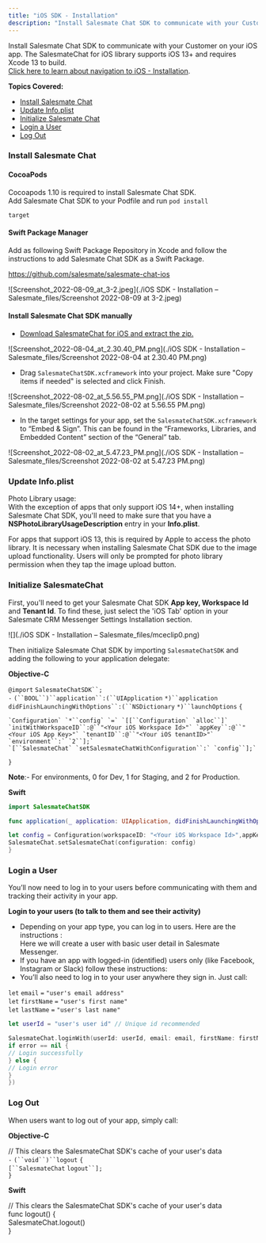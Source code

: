 ```yaml
---
title: "iOS SDK - Installation"
description: "Install Salesmate Chat SDK to communicate with your Customer on your iOS app. The SalesmateChat for iOS library supports iOS 13+ and requires Xcode 13..."
---
```


Install Salesmate Chat SDK to communicate with your Customer on your iOS app. The SalesmateChat for iOS library supports iOS 13+ and requires Xcode 13 to build.  
[Click here to learn about navigation to iOS - Installation](https://support.salesmate.io/hc/en-us/articles/7972525508633).

**Topics Covered:**

- [Install Salesmate Chat](https://support.salesmate.io/hc/en-us/articles/9811587156889-iOS-SDK-Installation#temp:C:SEaa23c3fb818d0499593caf6d2d)
- [Update Info.plist](https://support.salesmate.io/hc/en-us/articles/9811587156889-iOS-SDK-Installation#temp:C:SEac7ff897d86524819842806708)
- [Initialize Salesmate Chat](https://support.salesmate.io/hc/en-us/articles/9811587156889-iOS-SDK-Installation#temp:C:SEace7985a1f8a54ab28194a0811)
- [Login a User](https://support.salesmate.io/hc/en-us/articles/9811587156889-iOS-SDK-Installation#temp:C:SEa0ca3437f6d3c4c7bac661be0c)
- [Log Out](https://support.salesmate.io/hc/en-us/articles/9811587156889-iOS-SDK-Installation#temp:C:SEac32475cf1423408caeb973f1f)

### Install Salesmate Chat

#### **CocoaPods**

Cocoapods 1.10 is required to install Salesmate Chat SDK.  
Add Salesmate Chat SDK to your Podfile and run `pod install`

```
target
```

#### **Swift Package Manager**

Add as following Swift Package Repository in Xcode and follow the instructions to add Salesmate Chat SDK as a Swift Package.

https://github.com/salesmate/salesmate-chat-ios

![Screenshot_2022-08-09_at_3-2.jpeg](./iOS SDK - Installation – Salesmate_files/Screenshot 2022-08-09 at 3-2.jpeg)

#### **Install Salesmate Chat SDK manually**

- [Download SalesmateChat for iOS and extract the zip.](https://github.com/salesmate/SalesmateChat-iOS/archive/refs/heads/main.zip)

![Screenshot_2022-08-04_at_2.30.40_PM.png](./iOS SDK - Installation – Salesmate_files/Screenshot 2022-08-04 at 2.30.40 PM.png)

- Drag `SalesmateChatSDK.xcframework` into your project. Make sure "Copy items if needed" is selected and click Finish.

![Screenshot_2022-08-02_at_5.56.55_PM.png](./iOS SDK - Installation – Salesmate_files/Screenshot 2022-08-02 at 5.56.55 PM.png)

- In the target settings for your app, set the `SalesmateChatSDK.xcframework` to “Embed & Sign”. This can be found in the “Frameworks, Libraries, and Embedded Content” section of the “General” tab.

![Screenshot_2022-08-02_at_5.47.23_PM.png](./iOS SDK - Installation – Salesmate_files/Screenshot 2022-08-02 at 5.47.23 PM.png)

### Update Info.plist

Photo Library usage:  
With the exception of apps that only support iOS 14+, when installing Salesmate Chat SDK, you'll need to make sure that you have a **NSPhotoLibraryUsageDescription** entry in your **Info.plist**.

For apps that support iOS 13, this is required by Apple to access the photo library. It is necessary when installing Salesmate Chat SDK due to the image upload functionality. Users will only be prompted for photo library permission when they tap the image upload button.

### Initialize SalesmateChat

First, you'll need to get your Salesmate Chat SDK **App key, Workspace Id** and **Tenant Id**. To find these, just select the 'iOS Tab' option in your Salesmate CRM Messenger Settings Installation section.

![](./iOS SDK - Installation – Salesmate_files/mceclip0.png)

Then initialize Salesmate Chat SDK by importing `SalesmateChatSDK` and adding the following to your application delegate:

**Objective-C**

`@import` ` SalesmateChatSDK``;    `  
`-` ` (``BOOL``)``application``:(``UIApplication ` ` *)``application didFinishLaunchingWithOptions``:(``NSDictionary ` ` *)``launchOptions ` `{`

    `Configuration` `*``config` `=` `[[``Configuration` `alloc``]` `initWithWorkspaceID``:@``"<Your iOS Workspace Id>"` `appKey``:@``"<Your iOS App Key>"` `tenantID``:@``"<Your iOS tenantID>"` `environment``:` `2``];`
    `[``SalesmateChat` `setSalesmateChatWithConfiguration``:` `config``];`

`}`

**Note**:- For environments, 0 for Dev, 1 for Staging, and 2 for Production.

**Swift**

```swift
import SalesmateChatSDK

func application(_ application: UIApplication, didFinishLaunchingWithOptions launchOptions: [UIApplication.LaunchOptionsKey: Any]?) -> Bool {

let config = Configuration(workspaceID: "<Your iOS Workspace Id>",appKey: "<Your iOS App Key>",tenantID: "<Your iOS tenantID>")
SalesmateChat.setSalesmateChat(configuration: config)
}
```

### Login a User

You’ll now need to log in to your users before communicating with them and tracking their activity in your app.

**Login to your users (to talk to them and see their activity)**

- Depending on your app type, you can log in to users. Here are the instructions :  
  Here we will create a user with basic user detail in Salesmate Messenger.
- If you have an app with logged-in (identified) users only (like Facebook, Instagram or Slack) follow these instructions:
- You’ll also need to log in to your user anywhere they sign in. Just call:

`let` `email` `=` `"user's email address"`  
`let` `firstName` `=` `"user's first name"`  
`let` `lastName` `=` `"user's last name"`

```swift
let userId = "user's user id" // Unique id recommended

SalesmateChat.loginWith(userId: userId, email: email, firstName: firstName, lastName: lastName, completion: { (success, error) in
if error == nil {
// Login successfully
} else {
// Login error
}
})
```

### Log Out

When users want to log out of your app, simply call:

**Objective-C**

// This clears the SalesmateChat SDK's cache of your user's data  
`-` ` (``void``)``logout ` `{`  
 ` [``SalesmateChat ` ` logout``]; `  
`}`

**Swift**

// This clears the SalesmateChat SDK's cache of your user's data  
func logout() {  
 SalesmateChat.logout()  
}
